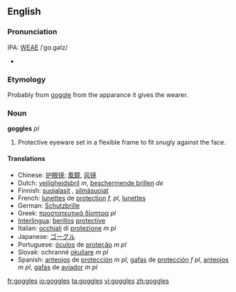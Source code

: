 ==English==

===Pronunciation===
IPA: [[WEAE]] /ˈgɑ.gəlz/
*{{audio|en-us-goggles.ogg|Audio (US)}}


===Etymology===
Probably from [[goggle]] from the apparance it gives the wearer.

===Noun===
'''goggles''' ''pl''

# Protective eyeware set in a flexible frame to fit snugly against the face.
 
==== Translations ==== 
*Chinese: [[护眼镜]]; [[風鏡]], [[风镜]]
*Dutch: [[veiligheidsbril]] ''m'', [[beschermende brillen]] ''de''
*Finnish: [[suojalasit]] {{p}}, [[silmäsuojat]] {{p}}
*French: [[lunettes]] de [[protection]] ''f, pl'', [[lunettes]]
*German: [[Schutzbrille]] {{f}}
*Greek: [[προστατευτικά δίοπτρα]] ''pl''
*[[Interlingua]]: [[berillos]] [[protective]] 
*Italian: [[occhiali]] di [[protezione]] ''m pl''
*Japanese: [[ゴーグル]]
*Portuguese: [[óculos]] de [[proteção]] ''m pl''
*Slovak: ochranné [[okuliare]] ''m pl''
*Spanish: [[anteojos]] de [[protección]] ''m pl'', [[gafas]] de [[protección]] ''f pl'', [[anteojos]] ''m pl'', [[gafas]] de [[aviador]] ''m pl''

[[fr:goggles]]
[[io:goggles]]
[[ta:goggles]]
[[vi:goggles]]
[[zh:goggles]]